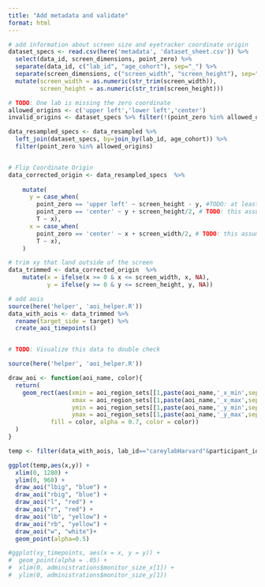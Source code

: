 ```yaml
---
title: "Add metadata and validate"
format: html
---
```



```r

# add information about screen size and eyetracker coordinate origin
dataset_specs <- read.csv(here('metadata', 'dataset_sheet.csv')) %>%
  select(data_id, screen_dimensions, point_zero) %>%
  separate(data_id, c("lab_id", "age_cohort"), sep="_") %>% 
  separate(screen_dimensions, c("screen_width", "screen_height"), sep=" x ") %>% 
  mutate(screen_width = as.numeric(str_trim(screen_width)),
         screen_height = as.numeric(str_trim(screen_height)))

# TODO: One lab is missing the zero coordinate
allowed_origins <- c('upper left','lower left','center')
invalid_origins <- dataset_specs %>% filter(!(point_zero %in% allowed_origins))

data_resampled_specs <- data_resampled %>% 
  left_join(dataset_specs, by=join_by(lab_id, age_cohort)) %>% 
  filter(point_zero %in% allowed_origins)


# Flip Coordinate Origin
data_corrected_origin <- data_resampled_specs  %>% 
  
    mutate(
      y = case_when(
        point_zero == 'upper left' ~ screen_height - y, #TODO: at least some point zeros are "upper left"
        point_zero == 'center' ~ y + screen_height/2, # TODO: this assumes that up and right are "+" for the eyetracker - check this!
        T ~ x),
      x = case_when(
        point_zero == 'center' ~ x + screen_width/2, # TODO: this assumes that up and right are "+" for the eyetracker - check this!
        T ~ x),
    )

# trim xy that land outside of the screen
data_trimmed <- data_corrected_origin  %>% 
    mutate(x = ifelse(x >= 0 & x <= screen_width, x, NA),
           y = ifelse(y >= 0 & y <= screen_height, y, NA))

# add aois
source(here('helper', 'aoi_helper.R'))
data_with_aois <- data_trimmed %>%
  rename(target_side = target) %>% 
  create_aoi_timepoints()


# TODO: Visualize this data to double check

```

```r
source(here('helper', 'aoi_helper.R'))

draw_aoi <- function(aoi_name, color){
  return(
    geom_rect(aes(xmin = aoi_region_sets[[1,paste(aoi_name,'_x_min',sep="")]],
                  xmax = aoi_region_sets[[1,paste(aoi_name,'_x_max',sep="")]],
                  ymin = aoi_region_sets[[1,paste(aoi_name,'_y_min',sep="")]],
                  ymax = aoi_region_sets[[1,paste(aoi_name,'_y_max',sep="")]], 
            fill = color, alpha = 0.7, color = color))
  )
}

temp <- filter(data_with_aois, lab_id=="careylabHarvard"&participant_id=="1810EmCh")

ggplot(temp,aes(x,y)) + 
  xlim(0, 1280) +
  ylim(0, 960) +
  draw_aoi("lbig", "blue") +
  draw_aoi("rbig", "blue") +
  draw_aoi("l", "red") +
  draw_aoi("r", "red") +
  draw_aoi("lb", "yellow") +
  draw_aoi("rb", "yellow") +
  draw_aoi("w", "white")+
  geom_point(alpha=0.5)

#ggplot(xy_timepoints, aes(x = x, y = y)) + 
#  geom_point(alpha = .05) + 
#  xlim(0, administrations$monitor_size_x[1]) + 
#  ylim(0, administrations$monitor_size_y[1]) 

```